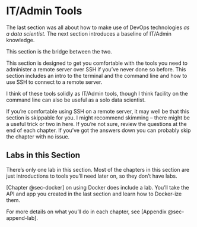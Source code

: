 # IT/Admin Tools {#sec-2-intro}

The last section was all about how to make use of DevOps technologies
*as a data scientist.* The next section introduces a baseline of
IT/Admin knowledge.

This section is the bridge between the two.

This section is designed to get you comfortable with the tools you need
to administer a remote server over SSH if you've never done so before.
This section includes an intro to the terminal and the command line and
how to use SSH to connect to a remote server.

I think of these tools solidly as IT/Admin tools, though I think
facility on the command line can also be useful as a solo data
scientist.

If you're comfortable using SSH on a remote server, it may well be that
this section is skippable for you. I might recommend skimming -- there
might be a useful trick or two in here. If you're not sure, review the
questions at the end of each chapter. If you've got the answers down you
can probably skip the chapter with no issue.

## Labs in this Section

There's only one lab in this section. Most of the chapters in this
section are just introductions to tools you'll need later on, so they
don't have labs.

[Chapter @sec-docker] on using Docker does include a lab. You'll take
the API and app you created in the last section and learn how to
Docker-ize them.

For more details on what you'll do in each chapter, see [Appendix
@sec-append-lab].
